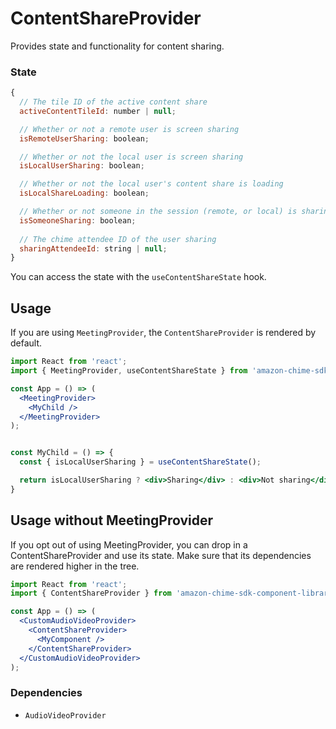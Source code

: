<Meta title="SDK Providers/ContentShareProvider" />

# ContentShareProvider

Provides state and functionality for content sharing.

### State

```javascript
{
  // The tile ID of the active content share
  activeContentTileId: number | null;

  // Whether or not a remote user is screen sharing
  isRemoteUserSharing: boolean;

  // Whether or not the local user is screen sharing
  isLocalUserSharing: boolean;

  // Whether or not the local user's content share is loading
  isLocalShareLoading: boolean;

  // Whether or not someone in the session (remote, or local) is sharing
  isSomeoneSharing: boolean;
  
  // The chime attendee ID of the user sharing
  sharingAttendeeId: string | null;
}
```

You can access the state with the `useContentShareState` hook.

## Usage

If you are using `MeetingProvider`, the `ContentShareProvider` is rendered by default.

```jsx
import React from 'react';
import { MeetingProvider, useContentShareState } from 'amazon-chime-sdk-component-library-react';

const App = () => (
  <MeetingProvider>
    <MyChild />
  </MeetingProvider>
);


const MyChild = () => {
  const { isLocalUserSharing } = useContentShareState();

  return isLocalUserSharing ? <div>Sharing</div> : <div>Not sharing</div>
}
```

## Usage without MeetingProvider

If you opt out of using MeetingProvider, you can drop in a ContentShareProvider and use its state. Make sure that its dependencies are rendered higher in the tree.

```jsx
import React from 'react';
import { ContentShareProvider } from 'amazon-chime-sdk-component-library-react';

const App = () => (
  <CustomAudioVideoProvider>
    <ContentShareProvider>
      <MyComponent />
    </ContentShareProvider>
  </CustomAudioVideoProvider>
);
```

### Dependencies

- `AudioVideoProvider`
